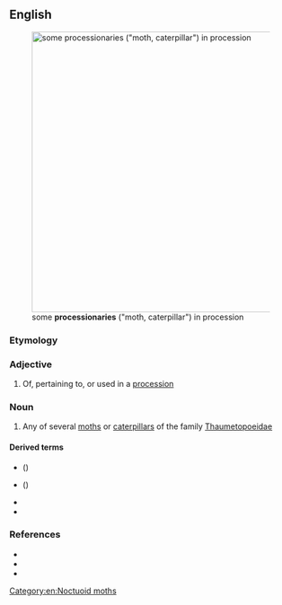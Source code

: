 ==English==
[[File:Korowodki.JPG|thumb|500px|some '''processionaries''' ("moth, caterpillar") in procession]]

===Etymology===
{{suffix|en|procession|ary}}

===Adjective===
{{en-adj}}

# Of, pertaining to, or used in a [[procession]]

===Noun===
{{en-noun|processionaries}}

# Any of several [[moth]]s or [[caterpillar]]s of the family [[Thaumetopoeidae]]

====Derived terms====
* {{vern|oak processionary}} ({{taxlink|Thaumetopoea processionea|species|ver=200603}})
* {{vern|pine processionary}} ({{taxlink|Thaumetopoea pityocampa|species|ver=200603}})
* {{l|en|processionary caterpillar}}
* {{vern|processionary moth}}

===References===
* {{pedia|Thaumetopoeidae}}
* {{specieslite|Thaumetopoeidae}}
* {{comcatlite|Thaumetopoeidae}}

[[Category:en:Noctuoid moths]]